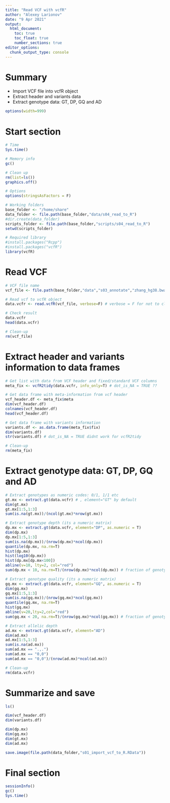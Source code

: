 ```yaml
---
title: "Read VCF with vcfR"
author: "Alexey Larionov"
date: "9 Apr 2021"
output: 
  html_document:
    toc: true
    toc_float: true
    number_sections: true
editor_options: 
  chunk_output_type: console
---
```


# Summary

- Import VCF file into vcfR object  
- Extract header and variants data  
- Extract genotype data: GT, DP, GQ and AD  

<style>
pre{
  overflow-x: auto;
}
pre code{
  word-wrap: normal;
  white-space: pre;
}
s</style>

```r
options(width=999)
```

# Start section

```r

# Time
Sys.time()

# Memory info
gc()

# Clean up
rm(list=ls())
graphics.off()

# Options
options(stringsAsFactors = F)

# Working folders
base_folder <- "/home/share"
data_folder <- file.path(base_folder,"data/s04_read_to_R")
#dir.create(data_folder)
scripts_folder <- file.path(base_folder,"scripts/s04_read_to_R")
setwd(scripts_folder)

# Required library
#install.packages("Rcpp")
#install.packages("vcfR")
library(vcfR)

```

# Read VCF

```r

# VCF file name
vcf_file <- file.path(base_folder,"data","s03_annotate","zhang_hg38.bwa.QC.MA-flag.MA-split.ID.std-Chr.Reheaded.ClinVar.VEP.split-VEP.vcf.gz")

# Read vcf to vcfR object 
data.vcfr <- read.vcfR(vcf_file, verbose=F) # verbose = F for not to clutter the log

# Check result
data.vcfr
head(data.vcfr)

# Clean-up
rm(vcf_file)

```

# Extract header and variants information to data frames 

```r

# Get list with data from VCF header and fixed/standard VCF columns
meta_fix <- vcfR2tidy(data.vcfr, info_only=T) # dot_is_NA = TRUE ??

# Get data frame with meta-information from vcf header
vcf_header.df <- meta_fix$meta
dim(vcf_header.df)
colnames(vcf_header.df)
head(vcf_header.df)

# Get data frame with variants information
variants.df <- as.data.frame(meta_fix$fix)
dim(variants.df)
str(variants.df) # dot_is_NA = TRUE didnt work for vcfR2tidy

# Clean-up
rm(meta_fix)

```

# Extract genotype data: GT, DP, GQ and AD  

```r

# Extract genotypes as numeric codes: 0/1, 1/1 etc 
gt.mx <- extract.gt(data.vcfr) # , element="GT" by default
dim(gt.mx)
gt.mx[1:5,1:3]
sum(is.na(gt.mx))/(ncol(gt.mx)*nrow(gt.mx))

# Extract genotype depth (its a numeric matrix)
dp.mx <- extract.gt(data.vcfr, element="DP", as.numeric = T)
dim(dp.mx)
dp.mx[1:5,1:3]
sum(is.na(dp.mx))/(nrow(dp.mx)*ncol(dp.mx))
quantile(dp.mx, na.rm=T)
hist(dp.mx) 
hist(log10(dp.mx))
hist(dp.mx[dp.mx<100]) 
abline(v=10, lty=2, col="red")
sum(dp.mx < 10, na.rm=T)/(nrow(dp.mx)*ncol(dp.mx)) # fraction of genotypes to be removed because of low DP

# Extract genotype quality (its a numeric matrix)
gq.mx <- extract.gt(data.vcfr, element="GQ", as.numeric = T)
dim(gq.mx)
gq.mx[1:5,1:3]
sum(is.na(gq.mx))/(nrow(gq.mx)*ncol(gq.mx))
quantile(gq.mx, na.rm=T)
hist(gq.mx)
abline(v=20,lty=2,col="red")
sum(gq.mx < 20, na.rm=T)/(nrow(gq.mx)*ncol(gq.mx)) # fraction of genotypes to be removed because of low GQ

# Extract allelic depth
ad.mx <- extract.gt(data.vcfr, element="AD")
dim(ad.mx)
ad.mx[1:5,1:3]
sum(is.na(ad.mx))
sum(ad.mx == ".,.")
sum(ad.mx == "0,0")
sum(ad.mx == "0,0")/(nrow(ad.mx)*ncol(ad.mx))

# Clean-up
rm(data.vcfr)

```

# Summarize and save

```r

ls()

dim(vcf_header.df)
dim(variants.df)

dim(dp.mx)
dim(gq.mx)
dim(gt.mx)
dim(ad.mx)

save.image(file.path(data_folder,"s01_import_vcf_to_R.RData"))

```

# Final section

```r

sessionInfo()
gc()
Sys.time()

```
